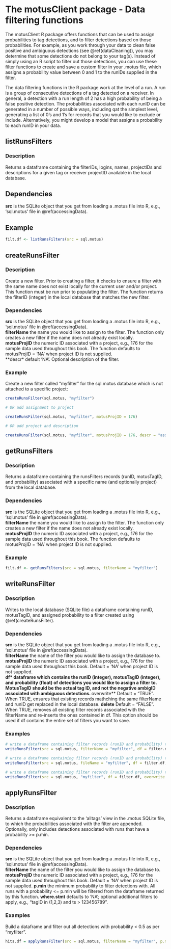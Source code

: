 # The motusClient package - Data filtering functions {#appendixC}

The motusClient R package offers functions that can be used to assign probabilities to tag detections, and to filter detections based on those probabilities. For example, as you work through your data to clean false positive and ambiguous detections (see \@ref(dataCleaning)), you may determine that some detections do not belong to your tag(s). Instead of simply using an R script to filter out those detections, you can use these filter functions to create and save a custom filter in your .motus file, which assigns a probability value between 0 and 1 to the runIDs supplied in the filter. 

The data filtering functions in the R package work at the level of a run. A run is a group of consecutive detections of a tag detected on a receiver. In general, a detection with a run length of 2 has a high probability of being a false positive detection. The probabilities associated with each runID can be generated in a number of possible ways, including qat the simplest level, generating a list of 0’s and 1’s for records that you would like to exclude or include. Alternatively, you might develop a model that assigns a probability to each runID in your data.

## listRunsFilters {#listRunsFilters}

### Description

Returns a dataframe containing the filterIDs, logins, names, projectIDs and descriptions for a given tag or receiver projectID available in the local database.

## Dependencies

**src** is the SQLite object that you get from loading a .motus file into R, e.g., 'sql.motus' file in \@ref(accessingData). 

## Example

```r

filt.df <- listRunsFilters(src = sql.motus)

```

## createRunsFilter {#createRunsFilter}

### Description

Create a new filter. Prior to creating a filter, it checks to ensure a filter with the same name does not exist locally for the current user and/or project. This function must be run prior to populating the filter. The function returns the filterID (integer) in the local database that matches the new filter.

### Dependencies

**src** is the SQLite object that you get from loading a .motus file into R, e.g., 'sql.motus' file in \@ref(accessingData).   
**filterName** the name you would like to assign to the filter. The function only creates a new filter if the name does not already exist locally.  
**motusProjID** the numeric ID associated with a project, e.g., 176 for the sample data used throughout this book. The function defaults to motusProjID = 'NA' when project ID is not supplied.  
**descr* default 'NA'. Optional description of the filter. 

### Example

Create a new filter called “myfilter” for the sql.motus database which is not attached to a specific project:

```r

createRunsFilter(sql.motus, "myfilter")

# OR add assignment to project

createRunsFilter(sql.motus, "myfilter", motusProjID = 176)

# OR add project and description

createRunsFilter(sql.motus, "myfilter", motusProjID = 176, descr = "assign probability of 0 to false positives")

```

## getRunsFilters {#getRunsFilters}

### Description

Returns a dataframe containing the runsFilters records (runID, motusTagID, and probability) associated with a specific name (and optionally project) from the local database.

### Dependencies

**src** is the SQLite object that you get from loading a .motus file into R, e.g., 'sql.motus' file in \@ref(accessingData).   
**filterName** the name you would like to assign to the filter. The function only creates a new filter if the name does not already exist locally.  
**motusProjID** the numeric ID associated with a project, e.g., 176 for the sample data used throughout this book. The function defaults to motusProjID = 'NA' when project ID is not supplied.  

### Example

```r

filt.df <- getRunsFilters(src = sql.motus, filterName = "myfilter")

```

## writeRunsFilter {#writeRunsFilter}

### Description

Writes to the local database (SQLite file) a dataframe containing runID, motusTagID, and assigned probability to a filter created using \@ref(createRunsFilter).

### Dependencies

**src** is the SQLite object that you get from loading a .motus file into R, e.g., 'sql.motus' file in \@ref(accessingData).   
**filterName** the name of the filter you would like to assign the database to.  
**motusProjID** the numeric ID associated with a project, e.g., 176 for the sample data used throughout this book. Default = 'NA' when project ID is not supplied.  
**df* dataframe which contains the runID (integer), motusTagID (integer), and probability (float) of detections you would like to assign a filter to. MotusTagID should be the actual tag ID, and not the negative ambigID associated with ambiguous detections.
**overwrite** Default = "TRUE". When TRUE, ensures that existing records mathching the same filterName and runID get replaced in the local database.
**delete** Default = "FALSE". When TRUE, removes all existing filter records associated with the filterName and re-inserts the ones contained in df. This option should be used if df contains the entire set of filters you want to save.

### Examples

```r

# write a dataframe containing filter records (runID and probability) to “myfilter”
writeRunsFilter(src = sql.motus, filterName = "myfilter", df = filter.df)

# write a dataframe containing filter records (runID and probability) to “myfilter”, overwriting a previous version entirely
writeRunsFilter(src = sql.motus, fileName = "myfilter", df = filter.df, delete = TRUE)

# write a dataframe containing filter records (runID and probability) to "myfilter", but only append new records, leaving previously created ones intact
writeRunsFilter(src = sql.motus, "myfilter", df = filter.df, overwrite = FALSE)

```

## applyRunsFilter {#applyRunsFilter}

### Description

Returns a dataframe equivalent to the 'alltags' view in the .motus SQLite file, to which the probabilities associated with the filter are appended. Optionally, only includes detections associated with runs that have a probability >= p.min.

### Dependencies

**src** is the SQLite object that you get from loading a .motus file into R, e.g., 'sql.motus' file in \@ref(accessingData).   
**filterName** the name of the filter you would like to assign the database to.  
**motusProjID** the numeric ID associated with a project, e.g., 176 for the sample data used throughout this book. Default = 'NA' when project ID is not supplied. 
**p.min** the minimum probability to filter detections with. All runs with a probability <= p.min will be filtered from the dataframe returned by this function.
**where.stmt** defaults to 'NA'; optional additional filters to apply, e.g., "tagID in (1,2,3) and ts > 123456789".

### Examples

Build a dataframe and filter out all detections with probability < 0.5 as per "myfilter".

```r

hits.df = applyRunsFilter(src = sql.motus, filterName = "myfilter", p.min = 0.5, where.stmt = “ts > 123333333 and motusTagID in (12,13,14)”)

```
